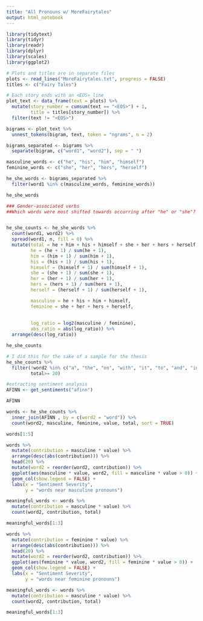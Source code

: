 ```yaml
---
title: "All Pronouns w/ MoreFairytales"
output: html_notebook
---
```


```r
library(tidytext)
library(tidyr)
library(readr)
library(dplyr)
library(scales)
library(ggplot2)
```

```r
# Plots and titles are in separate files
plots <- read_lines("MoreFairytales.txt", progress = FALSE)
titles <- c("Fairy Tales")

# Each story ends with an <EOS> line
plot_text <- data_frame(text = plots) %>%
  mutate(story_number = cumsum(text == "<EOS>") + 1,
         title = titles[story_number]) %>%
  filter(text != "<EOS>")
```

```r
bigrams <- plot_text %>%
  unnest_tokens(bigram, text, token = "ngrams", n = 2)

bigrams_separated <- bigrams %>% 
  separate(bigram, c("word1", "word2"), sep = " ")
```

```r
masculine_words <- c("he", "his", "him", "himself")
feminine_words <- c("she", "her", "hers", "herself")

he_she_words <- bigrams_separated %>%
  filter(word1 %in% c(masculine_words, feminine_words))

he_she_words
```

```r
### Gender-associated verbs
##Which words were most shifted towards occurring after "he" or "she"? We'll filter for words that appeared at least x times


he_she_counts <- he_she_words %>%
  count(word1, word2) %>% 
  spread(word1, n, fill = 0) %>%
  mutate(total = he + him + his + himself + she + her + hers + herself,
         he = (he + 1) / sum(he + 1),
         him = (him + 1) / sum(him + 1),
         his = (his + 1) / sum(his + 1),
         himself = (himself + 1) / sum(himself + 1),
         she = (she + 1) / sum(she + 1),
         her = (her + 1) / sum(her + 1),
         hers = (hers + 1) / sum(hers + 1),
         herself = (herself + 1) / sum(herself + 1),

         masculine = he + his + him + himself,
         feminine = she + her + hers + herself,
         
         
         log_ratio = log2(masculine / feminine),
         abs_ratio = abs(log_ratio)) %>%
  arrange(desc(log_ratio))

he_she_counts   
```

```r
# I did this for the sake of a sample for the thesis
he_she_counts %>%
  filter(!word2 %in% c("a", "the", "on", "with", "it", "to", "and", "in", "was", "as","how", "can", "of", "but", "not", "so", "for", "had", "if","that", "you", "I", "at", "is", "by", "when", "will", "The", "And", "did", "would", "could"),
         total>= 20)
```

```r
#extracting sentiment analysis 
AFINN <- get_sentiments("afinn")

AFINN

words <- he_she_counts %>%
  inner_join(AFINN , by = c(word2 = "word")) %>%
  count(word2, masculine, feminine, value, total, sort = TRUE)

words[1:5]
```

```r
words %>%
  mutate(contribution = masculine * value) %>%
  arrange(desc(abs(contribution))) %>%
  head(20) %>%
  mutate(word2 = reorder(word2, contribution)) %>%
  ggplot(aes(masculine * value, word2, fill = masculine * value > 0)) +
  geom_col(show.legend = FALSE) +
  labs(x = "Sentiment Severity",
       y = "words near masculine pronouns")

meaningful_words <- words %>%
  mutate(contribution = masculine * value) %>%
  count(word2, contribution, total)

meaningful_words[1:3]
```

```r
words %>%
  mutate(contribution = feminine * value) %>%
  arrange(desc(abs(contribution))) %>%
  head(20) %>%
  mutate(word2 = reorder(word2, contribution)) %>%
  ggplot(aes(feminine * value, word2, fill = feminine * value > 0)) +
  geom_col(show.legend = FALSE) +
  labs(x = "Sentiment Severity",
       y = "words near feminine pronouns")

meaningful_words <- words %>%
  mutate(contribution = masculine * value) %>%
  count(word2, contribution, total)

meaningful_words[1:3]
```
